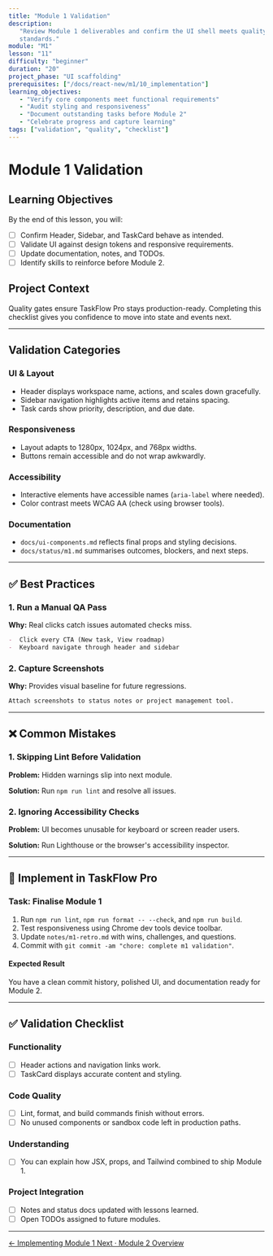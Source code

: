 ```yaml
---
title: "Module 1 Validation"
description:
   "Review Module 1 deliverables and confirm the UI shell meets quality
   standards."
module: "M1"
lesson: "11"
difficulty: "beginner"
duration: "20"
project_phase: "UI scaffolding"
prerequisites: ["/docs/react-new/m1/10_implementation"]
learning_objectives:
   - "Verify core components meet functional requirements"
   - "Audit styling and responsiveness"
   - "Document outstanding tasks before Module 2"
   - "Celebrate progress and capture learning"
tags: ["validation", "quality", "checklist"]
---
```


# Module 1 Validation

## Learning Objectives

By the end of this lesson, you will:

-  [ ] Confirm Header, Sidebar, and TaskCard behave as intended.
-  [ ] Validate UI against design tokens and responsive requirements.
-  [ ] Update documentation, notes, and TODOs.
-  [ ] Identify skills to reinforce before Module 2.

## Project Context

Quality gates ensure TaskFlow Pro stays production-ready. Completing this
checklist gives you confidence to move into state and events next.

---

## Validation Categories

### UI & Layout

-  Header displays workspace name, actions, and scales down gracefully.
-  Sidebar navigation highlights active items and retains spacing.
-  Task cards show priority, description, and due date.

### Responsiveness

-  Layout adapts to 1280px, 1024px, and 768px widths.
-  Buttons remain accessible and do not wrap awkwardly.

### Accessibility

-  Interactive elements have accessible names (`aria-label` where needed).
-  Color contrast meets WCAG AA (check using browser tools).

### Documentation

-  `docs/ui-components.md` reflects final props and styling decisions.
-  `docs/status/m1.md` summarises outcomes, blockers, and next steps.

---

## ✅ Best Practices

### 1. Run a Manual QA Pass

**Why:** Real clicks catch issues automated checks miss.

```md
-  Click every CTA (New task, View roadmap)
-  Keyboard navigate through header and sidebar
```

### 2. Capture Screenshots

**Why:** Provides visual baseline for future regressions.

```md
Attach screenshots to status notes or project management tool.
```

---

## ❌ Common Mistakes

### 1. Skipping Lint Before Validation

**Problem:** Hidden warnings slip into next module.

**Solution:** Run `npm run lint` and resolve all issues.

### 2. Ignoring Accessibility Checks

**Problem:** UI becomes unusable for keyboard or screen reader users.

**Solution:** Run Lighthouse or the browser's accessibility inspector.

---

## 🔨 Implement in TaskFlow Pro

### Task: Finalise Module 1

1. Run `npm run lint`, `npm run format -- --check`, and `npm run build`.
2. Test responsiveness using Chrome dev tools device toolbar.
3. Update `notes/m1-retro.md` with wins, challenges, and questions.
4. Commit with `git commit -am "chore: complete m1 validation"`.

#### Expected Result

You have a clean commit history, polished UI, and documentation ready for
Module 2.

---

## ✅ Validation Checklist

### Functionality

-  [ ] Header actions and navigation links work.
-  [ ] TaskCard displays accurate content and styling.

### Code Quality

-  [ ] Lint, format, and build commands finish without errors.
-  [ ] No unused components or sandbox code left in production paths.

### Understanding

-  [ ] You can explain how JSX, props, and Tailwind combined to ship Module 1.

### Project Integration

-  [ ] Notes and status docs updated with lessons learned.
-  [ ] Open TODOs assigned to future modules.

---

<div className='mt-8 flex justify-between'>
   <a
      href='/docs/react-new/m1/10_implementation'
      className='text-sm font-medium text-muted-foreground hover:text-foreground'
   >
      ← Implementing Module 1
   </a>
   <a
      href='/docs/react-new/m2/0_index'
      className='text-sm font-medium text-primary hover:text-primary/80'
   >
      Next · Module 2 Overview
   </a>
</div>
